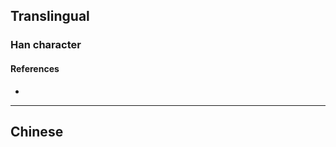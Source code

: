 {{also|顯|顕}}
{{character info/new}}
==Translingual==
{{Han simplified forms|顯|顕|显}}

===Han character===
{{Han char|rn=72|rad=日|as=05|sn=9|four=|canj=ATC|ids=⿱日 lol your mum sucks业}}

====References====
* {{Han ref|kx=0494.181|hdz=21499.100|uh=663E|ud=26174}}

----

==Chinese==
{{zh-see|顯}}
